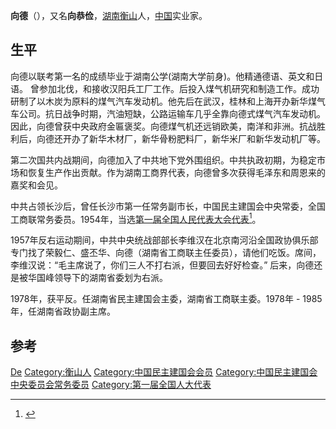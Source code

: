 {{for|朝鲜半岛古代新罗国人物向德|向德 (新罗人)}}
'''向德'''（{{bd|1901年||1985年}}），又名'''向恭俭'''，[[湖南|湖南]][[衡山|衡山]]人，[[中华人民共和国|中国]]实业家。

== 生平 ==
向德以联考第一名的成绩毕业于湖南公学(湖南大学前身)。他精通德语、英文和日语。 曾参加北伐，和接收汉阳兵工厂工作。后投入煤气机研究和制造工作。成功研制了以木炭为原料的煤气汽车发动机。他先后在武汉，桂林和上海开办新华煤气车公司。抗日战争时期，汽油短缺，公路运输车几乎全靠向德式煤气汽车发动机。因此，向德曾获中央政府金匾褒奖。向德煤气机还远销欧美，南洋和非洲。抗战胜利后，向德还开办了新华木材厂，新华骨粉肥料厂，新华米厂和新华发动机厂等。 

第二次国共内战期间，向德加入了中共地下党外围组织。中共执政初期，为稳定市场和恢复生产作出贡献。作为湖南工商界代表，向德曾多次获得毛泽东和周恩来的嘉奖和会见。

中共占领长沙后，曾任长沙市第一任常务副市长，中国民主建国会中央常委，全国工商联常务委员。1954年，当选[[第一届全国人民代表大会代表名单|第一届全国人民代表大会代表]]<ref>{{cite book|author=全国人民代表大会常务委员会办公厅|title=中华人民共和国第一届全国人民代表大会代表名单|year=1955年|publisher=全国人民代表大会常务委员会办公厅|url=http://book.ucdrs.superlib.net/views/specific/2929/bookDetail.jsp?dxNumber=000005772167&d=546843D0AE2464CD1C95896344A85614&fenlei=04070402|access-date=2015-01-26|archive-date=2019-01-24|archive-url=https://web.archive.org/web/20190124105450/http://book.ucdrs.superlib.net/views/specific/2929/bookDetail.jsp?dxNumber=000005772167&d=546843D0AE2464CD1C95896344A85614&fenlei=04070402|dead-url=no}}</ref>。

1957年反右运动期间，中共中央统战部部长李维汉在北京南河沿全国政协俱乐部专门找了荣毅仁、盛丕华、向德（湖南省工商联主任委员），请他们吃饭。席间，李维汉说：“毛主席说了，你们三人不打右派，但要回去好好检查。”  后来，向德还是被华国峰领导下的湖南省委划为右派。

1978年，获平反。任湖南省民主建国会主委，湖南省工商联主委。1978年 - 1985年，任湖南省政协副主席。

== 参考 ==
{{reflist}}

{{中国政治人物小作品}}
{{中国民主建国会第三届中央委员会}}
{{中国民主建国会第四届中央委员会}}

{{Authority control}}
{{DEFAULTSORT:Xiang向}}
[[Category:向姓|De]]
[[Category:衡山人|Category:衡山人]]
[[Category:中国民主建国会会员|Category:中国民主建国会会员]]
[[Category:中国民主建国会中央委员会常务委员|Category:中国民主建国会中央委员会常务委员]]
[[Category:第一届全国人大代表|Category:第一届全国人大代表]]